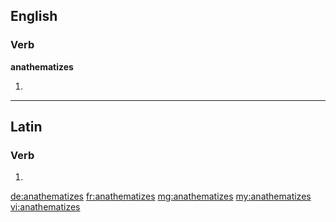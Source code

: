 ==English==

===Verb===
'''anathematizes'''

# {{third-person singular of|anathematize}}

----

==Latin==

===Verb===
{{la-verb-form|anathematīzēs}}

# {{conjugation of|anathematizo|anathematīzō|2|s|pres|act|sub|lang=la}}

[[de:anathematizes]]
[[fr:anathematizes]]
[[mg:anathematizes]]
[[my:anathematizes]]
[[vi:anathematizes]]